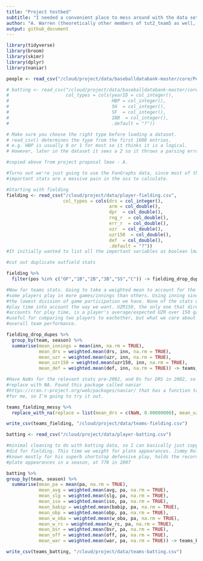 ```yaml
---
title: "Project testbed"
subtitle: "I needed a convenient place to mess around with the data sets a bit"
author: "A. Warren (theoretically other members of tut2_team5 as well, but I'll leave it to them to add their names if they end up doing any work on this particular rmd)"
output: github_document
---
```


```r
library(tidyverse)
library(broom)
library(skimr)
library(dplyr)
library(naniar)
```

```r
people <- read_csv("/cloud/project/data/baseballdatabank-master/core/People.csv")

# batting <- read_csv("/cloud/project/data/baseballdatabank-master/core/Batting.csv",
#                     col_types = cols(yearID = col_integer(),
#                                      HBP = col_integer(), 
#                                      SH  = col_integer(),
#                                      SF  = col_integer(),
#                                      IBB  = col_integer(),
#                                      .default = "?"))

# Make sure you choose the right type before loading a dataset.
# read_csv() determines the type from the first 1000 entries.
# e.g. HBP is usually 0 or 1 for most so it thinks it is a logical.
# However, later in the dataset it sees a 2 so it throws a parsing error.

#copied above from project proposal lmao - A.

#Turns out we're just going to use the FanGraphs data, since most of the
#important stats are a massive pain in the ass to calculate.

```


```r
#Starting with fielding
fielding <- read_csv("/cloud/project/data/player-fielding.csv",
                     col_types = cols(drs = col_integer(), 
                                      arm = col_double(), 
                                      dpr  = col_double(),
                                      rng_r  = col_double(),
                                      err_r  = col_double(),
                                      uzr  = col_double(),
                                      uzr150  = col_double(),
                                      def  = col_double(),
                                      .default = "?"))
#It initially wanted to list all the important variables as boolean lmao

#cut out duplicate outfield stats

fielding %>%
  filter(pos %in% c("OF","1B","2B","3B","SS","C")) -> fielding_drop_dupes

#Now for teams stats. Going to take a weighted mean to account for the fact that
#some players play in more games/innings than others. Using inning since that's
#the lowest division of game participation we have. None of the stats quite take
#play time into account the way we want. UZR150, the only one that directly 
#accounts for play time, is a player's average/expected UZR over 150 games. It's
#useful for comparing two players to eachother, but what we care about is 
#overall team performance.

fielding_drop_dupes %>%
  group_by(team, season) %>%
  summarise(mean_innings = mean(inn, na.rm = TRUE),
            mean_drs = weighted.mean(drs, inn, na.rm = TRUE),
            mean_uzr = weighted.mean(uzr, inn, na.rm = TRUE),
            mean_uzr150 = weighted.mean(uzr150, inn, na.rm = TRUE),
            mean_def = weighted.mean(def, inn, na.rm = TRUE)) -> teams_fielding_messy

#Have NaNs for the relevant stats pre-2002, and 0s for DRS in 2002, so I need to
#replace with NA. Found this package called naniar 
#https://cran.r-project.org/web/packages/naniar/ that has a function to do that 
#for me, so I'm going to try it out.

teams_fielding_messy %>%
  replace_with_na(replace = list(mean_drs = c(NaN, 0.00000000), mean_uzr = NaN, mean_uzr150 = NaN, mean_def = NaN)) -> teams_fielding

write_csv(teams_fielding, "/cloud/project/data/teams-fielding.csv")

```

```r
batting <- read_csv("/cloud/project/data/player-batting.csv")

#minimal cleaning to do with batting data, so I can basically just copy what I 
#did for fielding. This time we weight for plate appearances. Jimmy Rollins, 
#known mostly for his superb shortstop defensive play, holds the record for 
#plate appearances in a season, at 778 in 2007

batting %>%
group_by(team, season) %>%
  summarise(mean_pa = mean(pa, na.rm = TRUE),
            mean_avg = weighted.mean(avg, pa, na.rm = TRUE),
            mean_slg = weighted.mean(slg, pa, na.rm = TRUE),
            mean_iso = weighted.mean(iso, pa, na.rm = TRUE),
            mean_babip = weighted.mean(babip, pa, na.rm = TRUE),
            mean_obp = weighted.mean(obp, pa, na.rm = TRUE),
            mean_w_oba = weighted.mean(w_oba, pa, na.rm = TRUE),
            mean_w_rc = weighted.mean(w_rc, pa, na.rm = TRUE),
            mean_bsr = weighted.mean(bsr, pa, na.rm = TRUE),
            mean_off = weighted.mean(off, pa, na.rm = TRUE),
            mean_war = weighted.mean(war, pa, na.rm = TRUE)) -> teams_batting

write_csv(teams_batting, "/cloud/project/data/teams-batting.csv")
```

